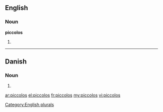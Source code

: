 ==English==

===Noun===
'''piccolos'''

# {{plural of|[[piccolo]]}}

[[Category:English plurals]]

----

==Danish==

===Noun===
{{head|da|noun form|g=c}}

# {{form of|genitive singular indefinite|piccolo|lang=da}}

[[ar:piccolos]]
[[el:piccolos]]
[[fr:piccolos]]
[[my:piccolos]]
[[vi:piccolos]]